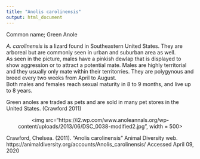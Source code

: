 ```yaml
---
title: "Anolis carolinensis"
output: html_document
---
```


Common name; Green Anole

*A. carolinensis* is a lizard found in Southeastern United States. They are arboreal but are commonly seen in urban and suburban area as well.  
As seen in the picture, males have a pinkish dewlap that is displayed to show aggression or to attract a potential mate. Males are highly territorial and they usually only mate within their territorries. They are polygynous and breed every two weeks from April to August.  
Both males and females reach sexual maturity in 8 to 9 months, and live up to 8 years.  

Green anoles are traded as pets and are sold in many pet stores in the United States.
(Crawford 2011)

<p align='center'>
<img src="https://i2.wp.com/www.anoleannals.org/wp-content/uploads/2013/06/DSC_0038-modified2.jpg", width = 500>
</p>


Crawford, Chelsea. (2011). "Anolis carolinensis" Animal Diversity web. https://animaldiversity.org/accounts/Anolis_carolinensis/ Accessed April 09, 2020